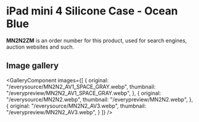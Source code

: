 
# iPad mini 4 Silicone Case - Ocean Blue

<Callout type='info' emoji='👉🏻'>**MN2N2ZM** is an order number for this product, used for search engines, auction websites and such.</Callout>

## Image gallery

<GalleryComponent
    images={[
      {
        original: "/everysource/MN2N2_AV1_SPACE_GRAY.webp",
        thumbnail: "/everypreview/MN2N2_AV1_SPACE_GRAY.webp",
      },
      {
        original: "/everysource/MN2N2.webp",
        thumbnail: "/everypreview/MN2N2.webp",
      },
      {
        original: "/everysource/MN2N2_AV3.webp",
        thumbnail: "/everypreview/MN2N2_AV3.webp",
      }
    ]}
  />
